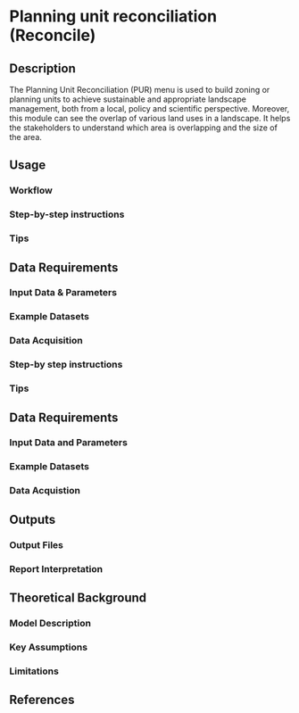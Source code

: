 # Planning unit reconciliation (Reconcile) {#sec-reconcile}

## Description

The Planning Unit Reconciliation (PUR) menu is used to build zoning or planning units to achieve sustainable and appropriate landscape management, both from a local, policy and scientific perspective. Moreover, this module can see the overlap of various land uses in a landscape.
It helps the stakeholders to understand which area is overlapping and the size of the area.

## Usage

### Workflow


### Step-by-step instructions


### Tips

## Data Requirements

### Input Data & Parameters

### Example Datasets


### Data Acquisition

### Step-by step instructions

### Tips

## Data Requirements

### Input Data and Parameters

### Example Datasets

### Data Acquistion

## Outputs

### Output Files

### Report Interpretation

## Theoretical Background

### Model Description

### Key Assumptions

### Limitations

## References

